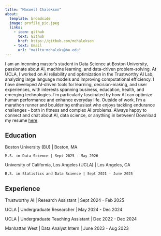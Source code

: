 ```yaml
---
title: "Maxwell Chalekson"
about:
  template: broadside
  image: profile_pic.jpeg
  links:
    - icon: github
      text: Github
      href: https://github.com/mchalekson
    - text: Email
      url: "mailto:mchaleks@bu.edu"
---
```


I am an incoming master's student in Data Science at Boston University, passionate about AI, machine learning, and data-driven problem-solving. At UCLA, I worked on AI reliability and optimization in the Trustworthy AI Lab, analyzing large language models and improving computational efficiency. I have developed AI-driven tools for learning, decision-making, and user experiences, with interests spanning business, education, health, and emerging technologies. I'm particularly fascinated by how AI can optimize human performance and enhance everyday life. Outside of work, I’m a marathon runner and bouldering enthusiast who enjoys tackling endurance challenges - both in fitness and complex AI problems. Always happy to connect and chat about AI, data science, or anything in between! Download my resume [here](/Chalekson_Resume.pdf).

## Education

Boston University (BU) | Boston, MA

    M.S. in Data Science | Sept 2025 - May 2026

University of California, Los Angeles (UCLA) | Los Angeles, CA

    B.S. in Statistics and Data Science | Sept 2021 - June 2025

## Experience

Trustworthy AI | Research Assistant | Sept 2024 - Feb 2025

UCLA | Undergraduate Researcher | May 2024 - Dec 2024

UCLA | Undergraduate Teaching Assistant | Dec 2022 - Dec 2024

Manhattan West | Data Analyst Intern | June 2023 - Aug 2023







